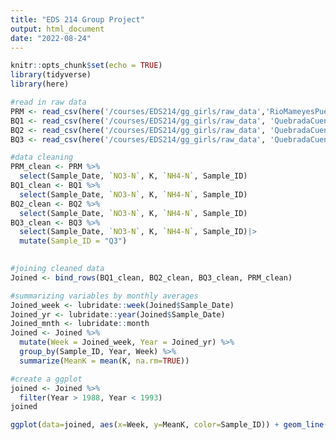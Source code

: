 ```yaml
---
title: "EDS 214 Group Project"
output: html_document
date: "2022-08-24"
---
```


```r
knitr::opts_chunk$set(echo = TRUE)
library(tidyverse)
library(here)
```

```r
#read in raw data 
PRM <- read_csv(here('/courses/EDS214/gg_girls/raw_data','RioMameyesPuenteRoto.csv'))
BQ1 <- read_csv(here('/courses/EDS214/gg_girls/raw_data', 'QuebradaCuenca1-Bisley.csv'))
BQ2 <- read_csv(here('/courses/EDS214/gg_girls/raw_data', 'QuebradaCuenca2-Bisley.csv'))
BQ3 <- read_csv(here('/courses/EDS214/gg_girls/raw_data', 'QuebradaCuenca2-Bisley.csv'))
```

```r
#data cleaning 
PRM_clean <- PRM %>% 
  select(Sample_Date, `NO3-N`, K, `NH4-N`, Sample_ID)
BQ1_clean <- BQ1 %>% 
  select(Sample_Date, `NO3-N`, K, `NH4-N`, Sample_ID)
BQ2_clean <- BQ2 %>% 
  select(Sample_Date, `NO3-N`, K, `NH4-N`, Sample_ID)
BQ3_clean <- BQ3 %>% 
  select(Sample_Date, `NO3-N`, K, `NH4-N`, Sample_ID)|>
  mutate(Sample_ID = "Q3")
  
```

```r
#joining cleaned data
Joined <- bind_rows(BQ1_clean, BQ2_clean, BQ3_clean, PRM_clean)
```

```r
#summarizing variables by monthly averages 
Joined_week <- lubridate::week(Joined$Sample_Date)
Joined_yr <- lubridate::year(Joined$Sample_Date)
Joined_mnth <- lubridate::month
Joined <- Joined %>% 
  mutate(Week = Joined_week, Year = Joined_yr) %>% 
  group_by(Sample_ID, Year, Week) %>% 
  summarize(MeanK = mean(K, na.rm=TRUE))
```

```r
#create a ggplot
joined <- Joined %>% 
  filter(Year > 1988, Year < 1993)
joined

ggplot(data=joined, aes(x=Week, y=MeanK, color=Sample_ID)) + geom_line()
```


